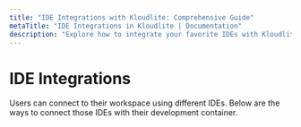 ```yaml
---
title: "IDE Integrations with Kloudlite: Comprehensive Guide"
metaTitle: "IDE Integrations in Kloudlite | Documentation"
description: "Explore how to integrate your favorite IDEs with Kloudlite. Learn the steps to set up and optimize your development environment for seamless coding"
---
```



# IDE Integrations
Users can connect to their workspace using different IDEs. Below are the ways to connect those IDEs with their development container.

<Grid/>

